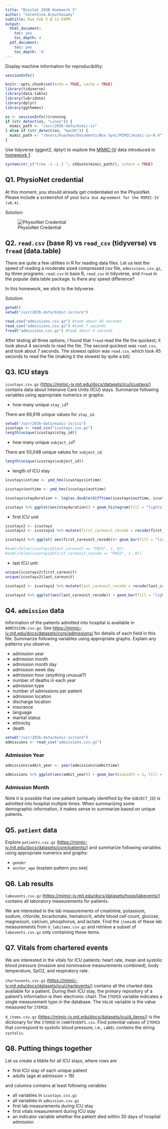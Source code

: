 ```yaml
---
title: "Biostat 203B Homework 2"
author: "Valentina Arputhasamy"
subtitle: Due Feb 5 @ 11:59PM
output:
  html_document:
    toc: yes
    toc_depth: 4
  pdf_document:
    toc: yes
    toc_depth: '4'
---
```


Display machine information for reproducibility:
```r
sessionInfo()
```

```r
knitr::opts_chunk$set(echo = TRUE, cache = TRUE)
library(tidyverse)
library(data.table)
library(lubridate)
library(dplyr)
library(ggthemes)
```

```r
os <- sessionInfo()$running
if (str_detect(os, "Linux")) {
  mimic_path <- "/usr/203b-data/mimic-iv"
} else if (str_detect(os, "macOS")) {
  mimic_path <- "/Users/huazhou/Documents/Box Sync/MIMIC/mimic-iv-0.4"
}
```

Use tidyverse (ggpot2, dplyr) to explore the [MIMIC-IV](https://mimic-iv.mit.edu) data introduced in [homework 1](https://ucla-biostat203b-2021winter.github.io/hw/hw1/hw1.html).

```r
system(str_c("tree -s -L 2 ", shQuote(mimic_path)), intern = TRUE)
```

## Q1. PhysioNet credential

At this moment, you should already get credentialed on the PhysioNet. Please include a screenshot of your `Data Use Agreement for the MIMIC-IV (v0.4)`.

*Solution:*

![PhysioNet Credential](biostat-203b-2021-winter/hw2/PhysioNet Credential.png)

## Q2. `read.csv` (base R) vs `read_csv` (tidyverse) vs `fread` (data.table)

There are quite a few utilities in R for reading data files. Let us test the speed of reading a moderate sized compressed csv file, `admissions.csv.gz`, by three programs: `read.csv` in base R, `read_csv` in tidyverse, and `fread` in the popular data.table package. Is there any speed difference?

In this homework, we stick to the tidyverse. 

*Solution:*

```r
getwd()
setwd("/usr/203b-data/mimic-iv/core")

read.csv("admissions.csv.gz") #took about 45 seconds
read_csv("admissions.csv.gz") #took 7 seconds
fread("admissions.csv.gz") #took about 4 seconds
```

After testing all three options, I found that `fread` read the file the quickest; it took about 4 seconds to read the file. The second quickest was `read_csv`, and took about 7 seconds. The slowest option was `read.csv`, which took 45 seconds to read the file (making it the slowest by quite a bit).

## Q3. ICU stays

`icustays.csv.gz` (<https://mimic-iv.mit.edu/docs/datasets/icu/icustays/>) contains data about Intensive Care Units (ICU) stays. Summarize following variables using appropriate numerics or graphs:   

- how many unique `stay_id`?  

There are 69,619 unique values for `stay_id`.

```r
setwd("/usr/203b-data/mimic-iv/icu")
icustays <- read_csv("icustays.csv.gz")
length(unique(icustays$stay_id))
```

- how many unique `subject_id`?  

There are 50,048 unique values for `subject_id`.

```r
length(unique(icustays$subject_id))
```

- length of ICU stay

```r
icustays$intime <- ymd_hms(icustays$intime)

icustays$outtime <- ymd_hms(icustays$outtime)

icustays$stayduration <- log(as.double(difftime(icustays$outtime, icustays$intime, units = "days")))
```

```r
icustays %>% ggplot(aes(stayduration)) + geom_histogram(fill = "lightsteelblue2", color = "lightsteelblue4") + theme_minimal() + ggtitle("ICU Stay Duration") + xlab("Length of ICU Stay \n (Log-Transformed)") + ylab("count")
```

- first ICU unit  

```r
icustays2 <- icustays 
icustays2 <- icustays2 %>% mutate(first_careunit_recode = recode(first_careunit, "Coronary Care Unit (CCU)" = "CCU", "Trauma SICU (TSICU)" = "TSICU", "Surgical Intensive Care Unit (SICU)" = "MICU/SICU", "Medical/Surgical Intensive Care Unit (MICU/SICU)" = "MICU/SICU", "Medical Intensive Care Unit (MICU)" = "MICU/SICU", "Cardiac Vascular Intensive Care Unit (CVICU)" = "CIVICU", "Neuro Surgical Intensive Care Unit (Neuro SICU)" = "Neuro SICU"))

icustays2 %>% ggplot( aes(first_careunit_recode))+ geom_bar(fill = "lightsteelblue2", color = "lightsteelblue4") + theme_minimal() + ggtitle("Number of Patients by First ICU Type") + xlab("ICU Type") + ylab("count") + coord_flip()

#sum(ifelse(icustays2$last_careunit == "PACU", 1, 0))
#sum(ifelse(icustays2$first_careunit_recode == "PACU", 1 ,0))

```


- last ICU unit  

```r
unique(icustays2$first_careunit)
unique(icustays2$last_careunit)

icustays2 <- icustays2 %>% mutate(last_careunit_recode = recode(last_careunit, "Coronary Care Unit (CCU)" = "CCU", "Trauma SICU (TSICU)" = "TSICU", "Surgical Intensive Care Unit (SICU)" = "MICU/SICU", "Medical/Surgical Intensive Care Unit (MICU/SICU)" = "MICU/SICU", "Medical Intensive Care Unit (MICU)" = "MICU/SICU", "Cardiac Vascular Intensive Care Unit (CVICU)" = "CVICU", "Neuro Surgical Intensive Care Unit (Neuro SICU)" = "Neuro SICU"))

icustays2 %>% ggplot(aes(last_careunit_recode)) + geom_bar(fill = "lightsteelblue2", color = "lightsteelblue4") + theme_minimal() + ggtitle("Number of Patients by Last ICU Type") + xlab("ICU Type") + ylab("count") + coord_flip()
```

## Q4. `admission` data

Information of the patients admitted into hospital is available in `ADMISSION.csv.gz`. See <https://mimic-iv.mit.edu/docs/datasets/core/admissions/> for details of each field in this file. Summarize following variables using appropriate graphs. Explain any patterns you observe.   

- admission year  
- admission month  
- admission month day  
- admission week day  
- admission hour (anything unusual?)  
- number of deaths in each year  
- admission type  
- number of admissions per patient  
- admission location  
- discharge location  
- insurance  
- language  
- martial status  
- ethnicity  
- death 

```r
setwd("/usr/203b-data/mimic-iv/core")
admissions <- read_csv("admissions.csv.gz")
```

### Admission Year

```r
admissions$admit_year <- year(admissions$admittime)

admissions %>% ggplot(aes(admit_year)) + geom_bar(binwidth = 1, fill = "lightsteelblue2", color = "lightsteelblue4") + ggtitle("Number of Patients by Admit Year") + xlab("year") + theme_minimal()
```

### Admission Month

Note it is possible that one patient (uniquely identified by the `SUBJECT_ID`) is admitted into hospital multiple times. When summarizing some demographic information, it makes sense to summarize based on unique patients. 

## Q5. `patient` data

Explore `patients.csv.gz` (<https://mimic-iv.mit.edu/docs/datasets/core/patients/>) and summarize following variables using appropriate numerics and graphs:  

- `gender`  
- `anchor_age` (explain pattern you see)

## Q6. Lab results

`labevents.csv.gz` (<https://mimic-iv.mit.edu/docs/datasets/hosp/labevents/>) contains all laboratory measurements for patients. 

We are interested in the lab measurements of creatinine, potassium, sodium, chloride, bicarbonate, hematocrit, white blood cell count, glucose, magnesium, calcium, phosphorus, and lactate. Find the `itemid`s of these lab measurements from `d_labitems.csv.gz` and retrieve a subset of `labevents.csv.gz` only containing these items.

## Q7. Vitals from chartered events

We are interested in the vitals for ICU patients: heart rate, mean and systolic blood pressure (invasive and noninvasive measurements combined), body temperature, SpO2, and respiratory rate.

`chartevents.csv.gz` (<https://mimic-iv.mit.edu/docs/datasets/icu/chartevents/>) contains all the charted data available for a patient. During their ICU stay, the primary repository of a patient’s information is their electronic chart. The `ITEMID` variable indicates a single measurement type in the database. The `VALUE` variable is the value measured for `ITEMID`. 

`d_items.csv.gz` (<https://mimic-iv.mit.edu/docs/datasets/icu/d_items/>) is the dictionary for the `ITEMID` in `CHARTEVENTS.csv`. Find potential values of `ITEMID` that correspond to systolic blood pressure, i.e., `LABEL` contains the string `systolic`. 

## Q8. Putting things together

Let us create a tibble for all ICU stays, where rows are  

- first ICU stay of each unique patient  
- adults (age at admission > 18)  

and columns contains at least following variables  

- all variables in `icustays.csv.gz`  
- all variables in `admission.csv.gz`  
- first lab measurements during ICU stay  
- first vitals measurement during ICU stay  
- an indicator variable whether the patient died within 30 days of hospital admission  

